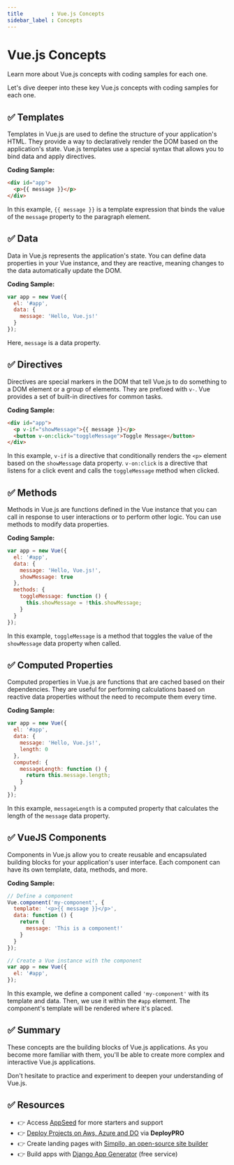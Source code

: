 ```yaml
---
title         : Vue.js Concepts
sidebar_label : Concepts
---
```


# Vue.js Concepts

<SubHeading>Learn more about Vue.js concepts with coding samples for each one.</SubHeading>

Let's dive deeper into these key Vue.js concepts with coding samples for each one.

## ✅ Templates

Templates in Vue.js are used to define the structure of your application's HTML. 
They provide a way to declaratively render the DOM based on the application's state. Vue.js templates use a special syntax that allows you to bind data and apply directives.

**Coding Sample:**

```html
<div id="app">
  <p>{{ message }}</p>
</div>
```

In this example, `{{ message }}` is a template expression that binds the value of the `message` property to the paragraph element.

## ✅ Data

Data in Vue.js represents the application's state. You can define data properties in your Vue instance, and they are reactive, meaning changes to the data automatically update the DOM.

**Coding Sample:**

```javascript
var app = new Vue({
  el: '#app',
  data: {
    message: 'Hello, Vue.js!'
  }
});
```

Here, `message` is a data property.

## ✅ Directives

Directives are special markers in the DOM that tell Vue.js to do something to a DOM element or a group of elements. They are prefixed with `v-`. Vue provides a set of built-in directives for common tasks.

**Coding Sample:**

```html
<div id="app">
  <p v-if="showMessage">{{ message }}</p>
  <button v-on:click="toggleMessage">Toggle Message</button>
</div>
```

In this example, `v-if` is a directive that conditionally renders the `<p>` element based on the `showMessage` data property. `v-on:click` is a directive that listens 
for a click event and calls the `toggleMessage` method when clicked.

## ✅ Methods

Methods in Vue.js are functions defined in the Vue instance that you can call in response to user interactions or to perform other logic. You can use methods to modify data properties.

**Coding Sample:**

```javascript
var app = new Vue({
  el: '#app',
  data: {
    message: 'Hello, Vue.js!',
    showMessage: true
  },
  methods: {
    toggleMessage: function () {
      this.showMessage = !this.showMessage;
    }
  }
});
```

In this example, `toggleMessage` is a method that toggles the value of the `showMessage` data property when called.

## ✅ Computed Properties

Computed properties in Vue.js are functions that are cached based on their dependencies. They are useful for performing calculations based on reactive data properties without the need to recompute them every time.

**Coding Sample:**

```javascript
var app = new Vue({
  el: '#app',
  data: {
    message: 'Hello, Vue.js!',
    length: 0
  },
  computed: {
    messageLength: function () {
      return this.message.length;
    }
  }
});
```

In this example, `messageLength` is a computed property that calculates the length of the `message` data property.

## ✅ VueJS Components

Components in Vue.js allow you to create reusable and encapsulated building blocks for your application's user interface. Each component can have its own template, data, methods, and more.

**Coding Sample:**

```javascript
// Define a component
Vue.component('my-component', {
  template: '<p>{{ message }}</p>',
  data: function () {
    return {
      message: 'This is a component!'
    }
  }
});

// Create a Vue instance with the component
var app = new Vue({
  el: '#app',
});
```

In this example, we define a component called `'my-component'` with its template and data. Then, we use it within the `#app` element. The component's template will be rendered where it's placed.

## ✅ Summary

These concepts are the building blocks of Vue.js applications. 
As you become more familiar with them, you'll be able to create more complex and interactive Vue.js applications. 

Don't hesitate to practice and experiment to deepen your understanding of Vue.js.

## ✅ Resources

- 👉 Access [AppSeed](https://appseed.us/) for more starters and support 
- 👉 [Deploy Projects on Aws, Azure and DO](https://www.docs.deploypro.dev/) via **DeployPRO**
- 👉 Create landing pages with [Simpllo, an open-source site builder](https://www.simpllo.com/)
- 👉 Build apps with [Django App Generator](https://app-generator.dev/django/) (free service)
